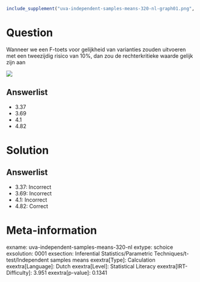 ```r
include_supplement("uva-independent-samples-means-320-nl-graph01.png", recursive = TRUE)
```

Question
========

Wanneer we een F-toets voor gelijkheid van varianties zouden uitvoeren
met een tweezijdig risico van 10%, dan zou de rechterkritieke waarde
gelijk zijn aan

![](uva-independent-samples-means-320-nl-graph01.png)

Answerlist
----------

* 3.37
* 3.69
* 4.1
* 4.82

Solution
========

Answerlist
----------

* 3.37: Incorrect
* 3.69: Incorrect
* 4.1: Incorrect
* 4.82: Correct

Meta-information
================
exname: uva-independent-samples-means-320-nl
extype: schoice
exsolution: 0001
exsection: Inferential Statistics/Parametric Techniques/t-test/Independent samples means
exextra[Type]: Calculation
exextra[Language]: Dutch
exextra[Level]: Statistical Literacy
exextra[IRT-Difficulty]: 3.951
exextra[p-value]: 0.1341
